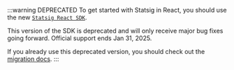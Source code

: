 :::warning DEPRECATED
To get started with Statsig in React, you should use the new [`Statsig React SDK`](/client/javascript-sdk/react).

This version of the SDK is deprecated and will only receive major bug fixes going forward. Official support ends Jan 31, 2025.

If you already use this deprecated version, you should check out the [migration docs](/client/javascript-sdk/migrating-from-statsig-react).
:::